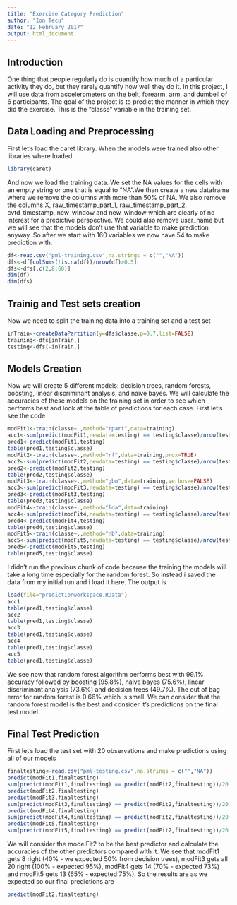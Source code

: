 ```yaml
---
title: "Exercise Category Prediction"
author: "Ion Tecu"
date: "12 February 2017"
output: html_document
---
```


## Introduction

One thing that people regularly do is quantify how much of a particular activity they do, but they rarely quantify how well they do it. In this project, I will use data from accelerometers on the belt, forearm, arm, and dumbell of 6 participants.
The goal of the project is to predict the manner in which they did the exercise. This is the "classe" variable in the training set.

## Data Loading and Preprocessing

First let's load the caret library. When the models were trained also other libraries where loaded

```r
library(caret)
```

And now we load the training data. We set the NA values for the cells with an empty string or one that is equal to "NA".We than create a new dataframe where we remove the columns with more than 50% of NA. We also remove the columns X,
raw_timestamp_part_1, raw_timestamp_part_2, cvtd_timestamp, new_window and new_window which are clearly of no interest for a predictive perspective. We could also remove user_name but we will see that the models don't use that variable to make prediction anyway. So after we start with 160 variables we now have 54 to make prediction with.

```r
df<-read.csv("pml-training.csv",na.strings = c("","NA"))
dfs<-df[colSums(!is.na(df))/nrow(df)>0.5]
dfs<-dfs[,c(2,8:60)]
dim(df)
dim(dfs)
```

## Trainig and Test sets creation

Now we need to split the training data into a training set and a test set

```r
inTrain<-createDataPartition(y=dfs$classe,p=0.7,list=FALSE)
training<-dfs[inTrain,]
testing<-dfs[-inTrain,]
```

## Models Creation

Now we will create 5 different models: decision trees, random forests, boosting, linear discriminant analysis, and
naive bayes. We will calculate the accuracies of these models on the training set in order to see which performs best
and look at the table of predictions for each case. First let's see the code

```r
modFit1<-train(classe~.,method="rpart",data=training)
acc1<-sum(predict(modFit1,newdata=testing) == testing$classe)/nrow(testing)
pred1<-predict(modFit1,testing)
table(pred1,testing$classe)
modFit2<-train(classe~.,method="rf",data=training,prox=TRUE)
acc2<-sum(predict(modFit2,newdata=testing) == testing$classe)/nrow(testing)
pred2<-predict(modFit2,testing)
table(pred2,testing$classe)
modFit3<-train(classe~.,method="gbm",data=training,verbose=FALSE)
acc3<-sum(predict(modFit3,newdata=testing) == testing$classe)/nrow(testing)
pred3<-predict(modFit3,testing)
table(pred3,testing$classe)
modFit4<-train(classe~.,method="lda",data=training)
acc4<-sum(predict(modFit4,newdata=testing) == testing$classe)/nrow(testing)
pred4<-predict(modFit4,testing)
table(pred4,testing$classe)
modFit5<-train(classe~.,method="nb",data=training)
acc5<-sum(predict(modFit5,newdata=testing) == testing$classe)/nrow(testing)
pred5<-predict(modFit5,testing)
table(pred5,testing$classe)
```

I didn't run the previous chunk of code because the training the models will take a long time especially for the random forest. So instead i saved the data from my initial run and i load it here. The output is

```r
load(file="predictionworkspace.RData")
acc1
table(pred1,testing$classe)
acc2
table(pred1,testing$classe)
acc3
table(pred1,testing$classe)
acc4
table(pred1,testing$classe)
acc5
table(pred1,testing$classe)
```

We see now that random forest algorithm performs best with 99.1% accuracy followed by boosting (95.8%), naive bayes (75.6%), linear discriminant analysis (73.6%) and decision trees (49.7%). The out of bag error for random forest is 0.66% which is small. We can consider that the random forest model is the best and consider it's predictions on the final test model.

## Final Test Prediction

First let's load the test set with 20 observations and make predictions using all of our models

```r
finaltesting<-read.csv("pml-testing.csv",na.strings = c("","NA"))
predict(modFit1,finaltesting)
sum(predict(modFit1,finaltesting) == predict(modFit2,finaltesting))/20
predict(modFit2,finaltesting)
predict(modFit3,finaltesting)
sum(predict(modFit3,finaltesting) == predict(modFit2,finaltesting))/20
predict(modFit4,finaltesting)
sum(predict(modFit4,finaltesting) == predict(modFit2,finaltesting))/20
predict(modFit5,finaltesting)
sum(predict(modFit5,finaltesting) == predict(modFit2,finaltesting))/20
```

We will consider the modelFit2 to be the best predictor and calculate the accuracies of the other predictors compared 
with it. We see that modFit1 gets 8 right (40% - we expected 50% from decision trees), modFit3 gets all 20 right
(100% - expected 95%), modFit4 gets 14 (70% - expected 73%) and modFit5 gets 13 (65% - expected 75%). So the results 
are as we expected so our final predictions are

```r
predict(modFit2,finaltesting)
```


